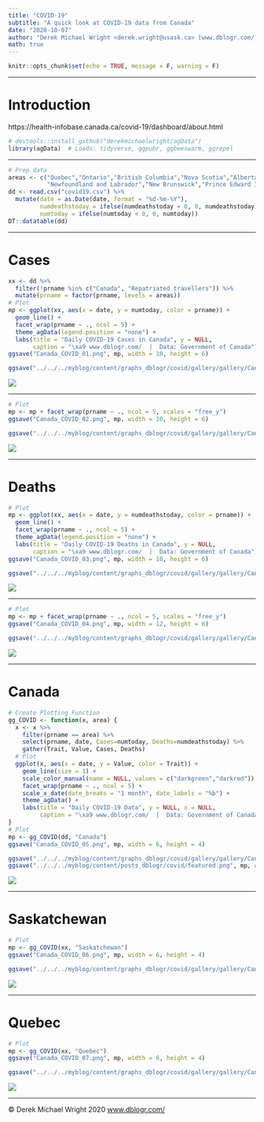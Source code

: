 ```yaml
---
title: "COVID-19"
subtitle: "A quick look at COVID-19 data from Canada"
date: "2020-10-07"
author: "Derek Michael Wright <derek.wright@usask.ca> [www.dblogr.com/](https://dblogr.netlify.com/) [-Image Gallery-](https://dblogr.netlify.app/graphs_academic/correlation_coefficients/)"
math: true
---
```


```r
knitr::opts_chunk$set(echo = TRUE, message = F, warning = F)
```

---

# Introduction

https://health-infobase.canada.ca/covid-19/dashboard/about.html

```r
# devtools::install_github("derekmichaelwright/agData")
library(agData)  # Loads: tidyverse, ggpubr, ggbeeswarm, ggrepel
```

---

```r
# Prep data
areas <- c("Quebec","Ontario","British Columbia","Nova Scotia","Alberta","Saskatchewan","Manitoba",
           "Newfoundland and Labrador","New Brunswick","Prince Edward Island","Northwest Territories","Yukon","Nunavut")
dd <- read.csv("covid19.csv") %>%
  mutate(date = as.Date(date, format = "%d-%m-%Y"),
         numdeathstoday = ifelse(numdeathstoday < 0, 0, numdeathstoday),
         numtoday = ifelse(numtoday < 0, 0, numtoday))
DT::datatable(dd)
```

---

# Cases

```r
xx <- dd %>% 
  filter(!prname %in% c("Canada", "Repatriated travellers")) %>%
  mutate(prname = factor(prname, levels = areas))
# Plot
mp <- ggplot(xx, aes(x = date, y = numtoday, color = prname)) + 
  geom_line() + 
  facet_wrap(prname ~ ., ncol = 5) +
  theme_agData(legend.position = "none") +
  labs(title = "Daily COVID-19 Cases in Canada", y = NULL,
       caption = "\xa9 www.dblogr.com/  |  Data: Government of Canada")
ggsave("Canada_COVID_01.png", mp, width = 10, height = 6)
```

```r
ggsave("../../../myblog/content/graphs_dblogr/covid/gallery/gallery/Canada_COVID_01.png", mp, width = 10, height = 6)
```

![](Canada_COVID_01.png)

---

```r
# Plot
mp <- mp + facet_wrap(prname ~ ., ncol = 5, scales = "free_y") 
ggsave("Canada_COVID_02.png", mp, width = 10, height = 6)
```

```r
ggsave("../../../myblog/content/graphs_dblogr/covid/gallery/gallery/Canada_COVID_02.png", mp, width = 10, height = 6)
```

![](Canada_COVID_02.png)

---

# Deaths

```r
# Plot
mp <- ggplot(xx, aes(x = date, y = numdeathstoday, color = prname)) + 
  geom_line() + 
  facet_wrap(prname ~ ., ncol = 5) +
  theme_agData(legend.position = "none") +
  labs(title = "Daily COVID-19 Deaths in Canada", y = NULL,
       caption = "\xa9 www.dblogr.com/  |  Data: Government of Canada")
ggsave("Canada_COVID_03.png", mp, width = 10, height = 6)
```

```r
ggsave("../../../myblog/content/graphs_dblogr/covid/gallery/gallery/Canada_COVID_03.png", mp, width = 10, height = 6)
```

![](Canada_COVID_03.png)

---

```r
# Plot
mp <- mp + facet_wrap(prname ~ ., ncol = 5, scales = "free_y") 
ggsave("Canada_COVID_04.png", mp, width = 12, height = 6)
```

```r
ggsave("../../../myblog/content/graphs_dblogr/covid/gallery/gallery/Canada_COVID_04.png", mp, width = 12, height = 6)
```

![](Canada_COVID_04.png)

---

# Canada

```r
# Create Plotting Function
gg_COVID <- function(x, area) {
  x <- x %>% 
    filter(prname == area) %>% 
    select(prname, date, Cases=numtoday, Deaths=numdeathstoday) %>%
    gather(Trait, Value, Cases, Deaths)
  # Plot
  ggplot(x, aes(x = date, y = Value, color = Trait)) + 
    geom_line(size = 1) + 
    scale_color_manual(name = NULL, values = c("darkgreen","darkred")) +
    facet_wrap(prname ~ ., ncol = 5) +
    scale_x_date(date_breaks = "1 month", date_labels = "%b") +
    theme_agData() +
    labs(title = "Daily COVID-19 Data", y = NULL, x = NULL,
         caption = "\xa9 www.dblogr.com/  |  Data: Government of Canada")
}
# Plot
mp <- gg_COVID(dd, "Canada")
ggsave("Canada_COVID_05.png", mp, width = 6, height = 4)
```

```r
ggsave("../../../myblog/content/graphs_dblogr/covid/gallery/gallery/Canada_COVID_05.png", mp, width = 6, height = 4)
ggsave("../../../myblog/content/posts_dblogr/covid/featured.png", mp, width = 6, height = 4)
```

![](Canada_COVID_05.png)

---

# Saskatchewan

```r
# Plot
mp <- gg_COVID(xx, "Saskatchewan")
ggsave("Canada_COVID_06.png", mp, width = 6, height = 4)
```

```r
ggsave("../../../myblog/content/graphs_dblogr/covid/gallery/gallery/Canada_COVID_06.png", mp, width = 6, height = 4)
```

![](Canada_COVID_06.png)

---

# Quebec

```r
# Plot
mp <- gg_COVID(xx, "Quebec")
ggsave("Canada_COVID_07.png", mp, width = 6, height = 4)
```

```r
ggsave("../../../myblog/content/graphs_dblogr/covid/gallery/gallery/Canada_COVID_07.png", mp, width = 6, height = 4)
```

![](Canada_COVID_07.png)

---

&copy; Derek Michael Wright 2020 [www.dblogr.com/](https://dblogr.netlify.com/)